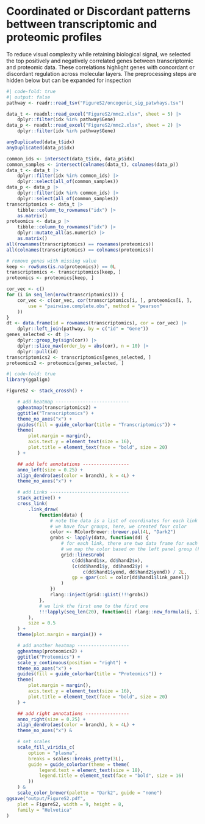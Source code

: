 # Coordinated or Discordant patterns bettween transcriptomic and proteomic profiles

To reduce visual complexity while retaining biological signal, we selected the
top positively and negatively correlated genes between transcriptomic and
proteomic data. These correlations highlight genes with concordant or discordant
regulation across molecular layers. The preprocessing steps are hidden below but
can be expanded for inspection

```r
#| code-fold: true
#| output: false
pathway <- readr::read_tsv("FigureS2/oncogenic_sig_patwhays.tsv")

data_t <- readxl::read_excel("FigureS2/mmc2.xlsx", sheet = 5) |>
    dplyr::filter(idx %in% pathway$Gene)
data_p <- readxl::read_excel("FigureS2/mmc2.xlsx", sheet = 2) |>
    dplyr::filter(idx %in% pathway$Gene)

anyDuplicated(data_t$idx)
anyDuplicated(data_p$idx)

common_ids <- intersect(data_t$idx, data_p$idx)
common_samples <- intersect(colnames(data_t), colnames(data_p))
data_t <- data_t |>
    dplyr::filter(idx %in% common_ids) |>
    dplyr::select(all_of(common_samples))
data_p <- data_p |>
    dplyr::filter(idx %in% common_ids) |>
    dplyr::select(all_of(common_samples))
transcriptomics <- data_t |>
    tibble::column_to_rownames("idx") |>
    as.matrix()
proteomics <- data_p |>
    tibble::column_to_rownames("idx") |>
    dplyr::mutate_all(as.numeric) |>
    as.matrix()
all(rownames(transcriptomics) == rownames(proteomics))
all(colnames(transcriptomics) == colnames(proteomics))

# remove genes with missing value
keep <- rowSums(is.na(proteomics)) == 0L
transcriptomics <- transcriptomics[keep, ]
proteomics <- proteomics[keep, ]

cor_vec <- c()
for (i in seq_len(nrow(transcriptomics))) {
    cor_vec <- c(cor_vec, cor(transcriptomics[i, ], proteomics[i, ],
        use = "pairwise.complete.obs", method = "pearson"
    ))
}
dt <- data.frame(id = rownames(transcriptomics), cor = cor_vec) |>
    dplyr::left_join(pathway, by = c("id" = "Gene"))
genes_selected <- dt |>
    dplyr::group_by(sign(cor)) |>
    dplyr::slice_max(order_by = abs(cor), n = 10) |>
    dplyr::pull(id)
transcriptomics2 <- transcriptomics[genes_selected, ]
proteomics2 <- proteomics[genes_selected, ]
```

```r
#| code-fold: true
library(ggalign)
```

```r
FigureS2 <- stack_crossh() +

    # add heatmap ---------------------------
    ggheatmap(transcriptomics2) +
    ggtitle("Transcriptomics") +
    theme_no_axes("x") +
    guides(fill = guide_colorbar(title = "Transcriptomics")) +
    theme(
        plot.margin = margin(),
        axis.text.y = element_text(size = 16),
        plot.title = element_text(face = "bold", size = 20)
    ) +

    ## add left annotations -----------------
    anno_left(size = 0.25) +
    align_dendro(aes(color = branch), k = 4L) +
    theme_no_axes("x") +

    # add Links -----------------------------
    stack_active() +
    cross_link(
        .link_draw(
            function(data) {
                # note the data is a list of coordinates for each link
                # we have four groups, here, we created four color
                color <- RColorBrewer::brewer.pal(4L, "Dark2")
                grobs <- lapply(data, function(dd) {
                    # for each link, there are two data frame for each hand
                    # we map the color based on the left panel group (hand1)
                    grid::linesGrob(
                        c(dd$hand1$x, dd$hand2$x),
                        (c(dd$hand1$y, dd$hand2$y) +
                            c(dd$hand1$yend, dd$hand2$yend)) / 2L,
                        gp = gpar(col = color[dd$hand1$link_panel])
                    )
                })
                rlang::inject(grid::gList(!!!grobs))
            },
            # we link the first one to the first one
            !!!lapply(seq_len(20), function(i) rlang::new_formula(i, i))
        ),
        size = 0.5
    ) +
    theme(plot.margin = margin()) +

    # add another heatmap -------------------
    ggheatmap(proteomics2) +
    ggtitle("Proteomics") +
    scale_y_continuous(position = "right") +
    theme_no_axes("x") +
    guides(fill = guide_colorbar(title = "Proteomics")) +
    theme(
        plot.margin = margin(),
        axis.text.y = element_text(size = 16),
        plot.title = element_text(face = "bold", size = 20)
    ) +

    ## add right annotations ----------------
    anno_right(size = 0.25) +
    align_dendro(aes(color = branch), k = 4L) +
    theme_no_axes("x") &

    # set scales
    scale_fill_viridis_c(
        option = "plasma",
        breaks = scales::breaks_pretty(3L),
        guide = guide_colorbar(theme = theme(
            legend.text = element_text(size = 18),
            legend.title = element_text(face = "bold", size = 16)
        ))
    ) &
    scale_color_brewer(palette = "Dark2", guide = "none")
ggsave("output/FigureS2.pdf",
    plot = FigureS2, width = 9, height = 8,
    family = "Helvetica"
)
```

